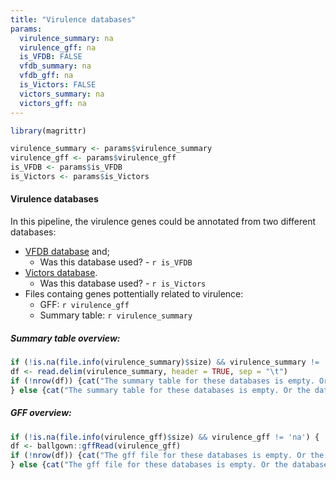 ```yaml
---
title: "Virulence databases"
params:
  virulence_summary: na
  virulence_gff: na
  is_VFDB: FALSE
  vfdb_summary: na
  vfdb_gff: na
  is_Victors: FALSE
  victors_summary: na
  victors_gff: na
---
```

```r
library(magrittr)

virulence_summary <- params$virulence_summary
virulence_gff <- params$virulence_gff
is_VFDB <- params$is_VFDB
is_Victors <- params$is_Victors
```

#### Virulence databases

In this pipeline, the virulence genes could be annotated from two different databases:

* [VFDB database](http://www.phidias.us/victors/) and;
    * Was this database used? - ``r is_VFDB``
* [Victors database](http://www.mgc.ac.cn/VFs/).
    * Was this database used? - ``r is_Victors``
* Files containg genes pottentially related to virulence:
    * GFF: ``r virulence_gff``
    * Summary table: ``r virulence_summary``

##### Summary table overview:

```r
if (!is.na(file.info(virulence_summary)$size) && virulence_summary != 'na') {
df <- read.delim(virulence_summary, header = TRUE, sep = "\t")
if (!nrow(df)) {cat("The summary table for these databases is empty. Or the databases were not used, or no element was found!")} else {df} 
} else {cat("The summary table for these databases is empty. Or the databases were not used, or no element was found!")}
```

##### GFF overview:

```r
if (!is.na(file.info(virulence_gff)$size) && virulence_gff != 'na') {
df <- ballgown::gffRead(virulence_gff)
if (!nrow(df)) {cat("The gff file for these databases is empty. Or the databases were not used, or no element was found!")} else {df} 
} else {cat("The gff file for these databases is empty. Or the databases were not used, or no element was found!")}
```